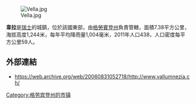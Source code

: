 [[Image:Vella.jpg|right]]

'''韋拉'''是[[瑞士|瑞士]]的城鎮，位於該國東部，由[[格勞賓登州|格勞賓登州]]負責管轄，面積7.38平方公里，海拔高度1,244米，每年平均降雨量1,004毫米，2011年人口438，人口密度每平方公里59人。

==外部連結==
* https://web.archive.org/web/20060831052718/http://www.vallumnezia.ch/

{{Switzerland-geo-stub}}
[[Category:格劳宾登州的市镇|Category:格劳宾登州的市镇]]